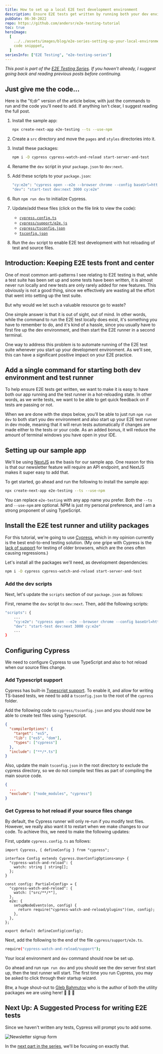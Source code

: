 ```yaml
---
title: How to set up a local E2E test development environment
description: Ensure E2E tests get written by running both your dev environment and your E2E test runner with a single command. Also, learn about writing resilient tests using test ids.
pubDate: 06-30-2022
repo: https://github.com/andersr/e2e-testing-tutorial
toc: true
heroImage:
  [
    ../../assets/images/blog/e2e-series-setting-up-your-local-environment/hero.jpg,
    code snipppet,
  ]
seriesInfo: ["E2E Testing", "e2e-testing-series"]
---
```


_This post is part of the [E2E Testing Series](/blog/e2e-testing-series). If you haven't already, I suggest going back and reading previous posts before continuing._

<CalloutBox>

## Just give me the code...

Here is the "tl;dr" version of the article below, with just the commands to run and the code you'll need to add. If anything isn't clear, I suggest reading the full post.

1. Install the sample app:
   ```sh
   npx create-next-app e2e-testing --ts --use-npm
   ```
1. Create a `src` directory and move the `pages` and `styles` directories into it.
1. Install these packages:
   ```sh
   npm i -D cypress cypress-watch-and-reload start-server-and-test
   ```
1. Rename the `dev` script in your `package.json` to `dev:next`.
1. Add these scripts to your `package.json`:
   ```sh
   "cy:e2e": "cypress open --e2e --browser chrome --config baseUrl=http://localhost:3000",
   "dev": "start-test dev:next 3000 cy:e2e"
   ```
1. Run `npm run dev` to initialize Cypress.

1. Update/add these files (click on the file link to view the code):
   - [`cypress.config.ts`](https://github.com/andersr/e2e-testing-tutorial/blob/main/cypress.config.ts)
   - [`cypress/support/e2e.js`](https://github.com/andersr/e2e-testing-tutorial/blob/main/cypress/support/e2e.ts)
   - [`cypress/tsconfig.json`](https://github.com/andersr/e2e-testing-tutorial/blob/main/cypress/tsconfig.json)
   - [`tsconfig.json`](https://github.com/andersr/e2e-testing-tutorial/blob/main/tsconfig.json)
1. Run the `dev` script to enable E2E test development with hot reloading of test and source files.

</CalloutBox>

## Introduction: Keeping E2E tests front and center

One of most common anti-patterns I see relating to E2E testing is that, while a test suite has been set up and some tests have been written, it is almost never run locally and new tests are only rarely added for new features. This obviously is not a good thing, since we effectively are wasting all the effort that went into setting up the test suite.

But why would we let such a valuable resource go to waste?

One simple answer is that it is out of sight, out of mind. In other words, while the command to run the E2E test locally does exist, it's something you have to remember to do, and it's kind of a hassle, since you usually have to first fire up the dev environment, and then start the E2E runner in a second terminal.

One way to address this problem is to automate running of the E2E test suite whenever you start up your development environment. As we'll see, this can have a significant positive impact on your E2E practice.

## Add a single command for starting both dev environment and test runner

To help ensure E2E tests get written, we want to make it is easy to have both our app running and the test runner in a hot-reloading state. In other words, as we write tests, we want to be able to get quick feedback on if tests are passing or not.

When we are done with the steps below, you'll be able to just run `npm run dev` to both start you dev environment and also start up your E2E test runner in dev mode, meaning that it will rerun tests automatically if changes are made either to the tests or your code. As an added bonus, it will reduce the amount of terminal windows you have open in your IDE.

## Setting up our sample app

We'll be using [NextJS](https://nextjs.org/) as the basis for our sample app. One reason for this is that our newsletter feature will require an API endpoint, and NextJS makes it super easy to add that.

To get started, go ahead and run the following to install the sample app:

```bash
npx create-next-app e2e-testing --ts --use-npm
```

You can replace `e2e-testing` with any app name you prefer. Both the `--ts` and `--use-npm` are optional. NPM is just my personal preference, and I am a strong proponent of using TypeScript.

## Install the E2E test runner and utility packages

For this tutorial, we're going to use [Cypress](https://www.cypress.io/), which in my opinion currently is the best end-to-end testing solution. (My one gripe with Cypress is the [lack of support](https://github.com/cypress-io/cypress/issues/6423) for testing of older browsers, which are the ones often causing regressions.)

Let's install all the packages we'll need, as development dependencies:

```bash
npm i -D cypress cypress-watch-and-reload start-server-and-test
```

### Add the dev scripts

Next, let's update the `scripts` section of our `package.json` as follows:

First, rename the `dev` script to `dev:next`. Then, add the following scripts:

```bash
"scripts": {
    ...
    "cy:e2e": "cypress open --e2e --browser chrome --config baseUrl=http://localhost:3000",
    "dev": "start-test dev:next 3000 cy:e2e"
    ...
}
```

## Configuring Cypress

We need to configure Cypress to use TypeScript and also to hot reload when our source files change.

### Add Typescript support

Cypress has built-in [Typescript support](https://docs.cypress.io/guides/tooling/typescript-support). To enable it, and allow for writing TS-based tests, we need to add a `tsconfig.json` to the root of the `cypress` folder.

Add the following code to `cypress/tsconfig.json` and you should now be able to create test files using Typescript.

```json
{
  "compilerOptions": {
    "target": "es5",
    "lib": ["es5", "dom"],
    "types": ["cypress"]
  },
  "include": ["**/*.ts"]
}
```

Also, update the main `tsconfig.json` in the root directory to exclude the cypress directory, so we do not compile test files as part of compiling the main source code.

```json
{
  ...
  "exclude": ["node_modules", "cypress"]
}

```

### Get Cypress to hot reload if your source files change

By default, the Cypress runner will only re-run if you modify test files. However, we really also want it to restart when we make changes to our code. To achieve this, we need to make the following updates:

First, update `cypress.config.ts` as follows:

```tsx
import Cypress, { defineConfig } from "cypress";

interface Config extends Cypress.UserConfigOptions<any> {
  "cypress-watch-and-reload": {
    watch: string | string[];
  };
}

const config: Partial<Config> = {
  "cypress-watch-and-reload": {
    watch: ["src/**/*"],
  },
  e2e: {
    setupNodeEvents(on, config) {
      return require("cypress-watch-and-reload/plugins")(on, config);
    },
  },
};

export default defineConfig(config);
```

Next, add the following to the end of the file `cypress/support/e2e.ts`.

```bash
require("cypress-watch-and-reload/support");
```

Your local environment and `dev` command should now be set up.

Go ahead and run `npm run dev` and you should see the dev server first start up, then the test runner will start. The first time you run Cypress, you may be asked to click through their startup wizard.

Btw, a huge shout-out to [Gleb Bahmutov](https://glebbahmutov.com/) who is the author of both the utility packages we are using here! :clap: :clap: :clap:

## Next Up: A Suggested Process for writing E2E tests

Since we haven't written any tests, Cypress will prompt you to add some.

![Newsletter signup form](/images/blog/e2e-testing/cypress-runner-no-specs.jpg)

In the [next part in the series](/blog/e2e-series-a-process-for-writing-tests), we'll be focusing on exactly that.
